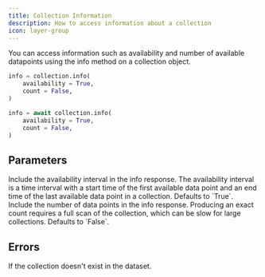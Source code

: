 ```yaml
---
title: Collection Information
description: How to access information about a collection
icon: layer-group
---
```


You can access information such as availability and number of available datapoints using the info method on a collection object.

<RequestExample>

```python Python (Sync)
info = collection.info(
    availability = True,
    count = False,
)
```

```python Python (Async)
info = await collection.info(
    availability = True,
    count = False,
)
```

</RequestExample>

## Parameters

<ParamField path="availability" type="bool">
  Include the availability interval in the info response. The availability interval is a time interval with a start time
  of the first available data point and an end time of the last available data point in a collection. Defaults to
  `True`.
</ParamField>

<ParamField path="count" type="bool">
  Include the number of data points in the info response. Producing an exact count requires a full scan of the
  collection, which can be slow for large collections. Defaults to `False`.
</ParamField>

## Errors

<ParamField path="NotFoundError" type="No such collection Non-existent-Collection">
  If the collection doesn't exist in the dataset.
</ParamField>

